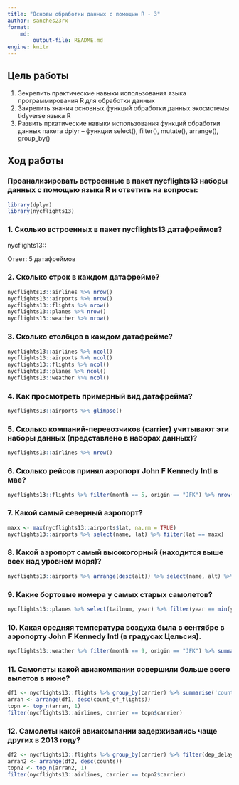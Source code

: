 ```yaml
---
title: "Основы обработки данных с помощью R - 3"
author: sanches23rx
format: 
    md:
        output-file: README.md
engine: knitr
---
```


## Цель работы

1. Зекрепить практические навыки использования языка программирования R для обработки данных
2. Закрепить знания основных функций обработки данных экосистемы tidyverse языка R
3. Развить пркатические навыки использования функций обработки данных пакета dplyr – функции select(), filter(), mutate(), arrange(), group_by()

## Ход работы

### Проанализировать встроенные в пакет nycflights13 наборы данных с помощью языка R и ответить на вопросы:

```r
library(dplyr)
library(nycflights13)
```

### 1. Сколько встроенных в пакет nycflights13 датафреймов?

nycflights13::

Ответ: 5 датафреймов

### 2. Сколько строк в каждом датафрейме?

```r
nycflights13::airlines %>% nrow()
nycflights13::airports %>% nrow()
nycflights13::flights %>% nrow()
nycflights13::planes %>% nrow()
nycflights13::weather %>% nrow()
```

### 3. Сколько столбцов в каждом датафрейме?

```r
nycflights13::airlines %>% ncol()
nycflights13::airports %>% ncol()
nycflights13::flights %>% ncol()
nycflights13::planes %>% ncol()
nycflights13::weather %>% ncol()
```

### 4. Как просмотреть примерный вид датафрейма?

```r
nycflights13::airports %>% glimpse()
```

### 5. Сколько компаний-перевозчиков (carrier) учитывают эти наборы данных (представлено в наборах данных)?

```r
nycflights13::airlines %>% nrow()
```

### 6. Сколько рейсов принял аэропорт John F Kennedy Intl в мае?

```r
nycflights13::flights %>% filter(month == 5, origin == "JFK") %>% nrow()
```

### 7. Какой самый северный аэропорт?

```r
maxx <- max(nycflights13::airports$lat, na.rm = TRUE)
nycflights13::airports %>% select(name, lat) %>% filter(lat == maxx)
```

### 8. Какой аэропорт самый высокогорный (находится выше всех над уровнем моря)?

```r
nycflights13::airports %>% arrange(desc(alt)) %>% select(name, alt) %>% top_n(1)
```

### 9. Какие бортовые номера у самых старых самолетов?

```r
nycflights13::planes %>% select(tailnum, year) %>% filter(year == min(year, na.rm = TRUE))
```

### 10. Какая средняя температура воздуха была в сентябре в аэропорту John F Kennedy Intl (в градусах Цельсия).

```r
nycflights13::weather %>% filter(month == 9, origin == "JFK") %>% summarise('temperature' = ((temp_mean = mean(temp, 0, na.rm = TRUE))-32)*5/9)
```

### 11. Самолеты какой авиакомпании совершили больше всего вылетов в июне?

```r
df1 <- nycflights13::flights %>% group_by(carrier) %>% summarise('count_of_flights' = n())
arran <- arrange(df1, desc(count_of_flights))
topn <- top_n(arran, 1)
filter(nycflights13::airlines, carrier == topn$carrier)
```

### 12. Самолеты какой авиакомпании задерживались чаще других в 2013 году?

```r
df2 <- nycflights13::flights %>% group_by(carrier) %>% filter(dep_delay > 0, arr_delay > 0) %>% summarise('counts' = n())
arran2 <- arrange(df2, desc(counts))
topn2 <- top_n(arran2, 1)
filter(nycflights13::airlines, carrier == topn2$carrier)
```
